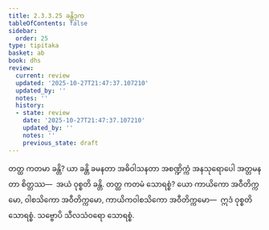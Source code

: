 ```yaml
---
title: 2.3.3.25 ခန္တိဒုက
tableOfContents: false
sidebar:
  order: 25
type: tipitaka
basket: ab
book: dhs
review:
  current: review
  updated: '2025-10-27T21:47:37.107210'
  updated_by: ''
  notes: ''
  history:
  - state: review
    date: '2025-10-27T21:47:37.107210'
    updated_by: ''
    notes: ''
    previous_state: draft
---
```



<ReviewStatus review={frontmatter.review} showDetails={true} />

<HypothesisAnnotation frontmatter={frontmatter} />

<DynamicBreadcrumb />

<Division number="1348" book="dhs" e="ch" v="29" p="260">

<Paragraph number="2053" book="dhs">
တတ္ထ ကတမာ ခန္တိ? ယာ ခန္တိ ခမနတာ အဓိဝါသနတာ အစဏ္ဍိက္ကံ အနသုရောပေါ အတ္တမနတာ စိတ္တဿ—  အယံ ဝုစ္စတိ ခန္တိ.
</Paragraph>

</Division>
<Division number="1349" book="dhs" e="ch" v="29" p="260">

<Paragraph number="2054" book="dhs">
တတ္ထ ကတမံ သောရစ္စံ? ယော ကာယိကော အဝီတိက္ကမော, ဝါစသိကော အဝီတိက္ကမော, ကာယိကဝါစသိကော အဝီတိက္ကမော—  ဣဒံ ဝုစ္စတိ သောရစ္စံ. သဗ္ဗောပိ သီလသံဝရော သောရစ္စံ.
</Paragraph>
</Division>